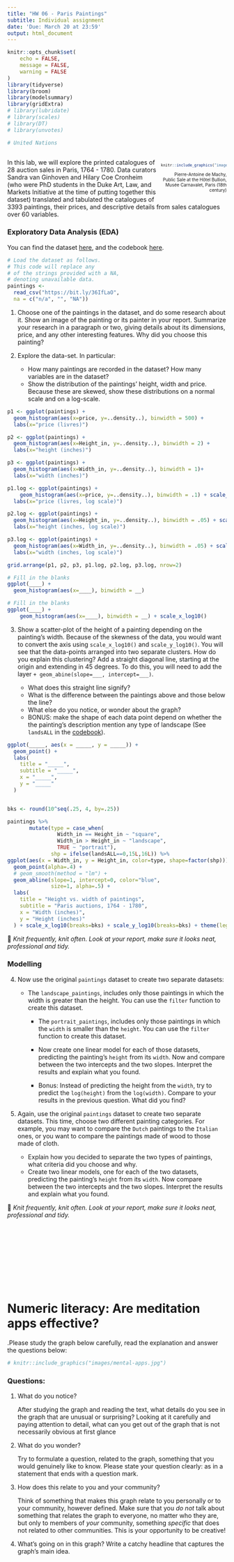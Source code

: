```yaml
---
title: "HW 06 - Paris Paintings"
subtitle: Individual assignment
date: 'Due: March 20 at 23:59'
output: html_document
---
```



<style>
.column-left{
  float: left;
  width: 60%;
  text-align: left;
}
.column-right-small{
  float: right;
  width: 30%;
  text-align: right;
  padding-left: 10px;
  font-size:10px;
}

.column-right-large{
  float: right;
  width: 40%;
  text-align: left;
  padding-left: 10px;
}

.column-full{
  float: none;
  width: 100%;
  text-align: centre;
}


.column-full-left{
  float: none;
  width: 100%;
  text-align: left;
}

.center {
  height: 200px;
  border: 0px;
  text-align: center;
}


.RUsers {
  padding: 1em;
  background: aliceblue;
  color: black;
}


.SPSS {
  padding: 1em;
  background: whitesmoke;
  color: black;
}

</style>




```r


knitr::opts_chunk$set(
	echo = FALSE,
	message = FALSE,
	warning = FALSE
)
library(tidyverse)
library(broom)
library(modelsummary)
library(gridExtra)
# library(lubridate)
# library(scales)
# library(DT)
# library(unvotes)

# United Nations



```



<div class="column-right-small">

```r
knitr::include_graphics("images/old-auction.png")
```

Pierre-Antoine de Machy, Public Sale at the Hôtel Bullion, Musée Carnavalet, Paris (18th century)
</div>


<div class="column-full-left">



In this lab, we will explore the printed catalogues of 28 auction sales in Paris, 1764 - 1780. Data curators Sandra van Ginhoven and Hilary Coe Cronheim (who were PhD students in the Duke Art, Law, and Markets Initiative at the time of putting together this dataset) translated and tabulated the catalogues of 3393 paintings, their prices, and descriptive details from sales catalogues over 60 variables.


### Exploratory Data Analysis (EDA)

You can find the dataset [here](https://bit.ly/36IfLaO), and the codebook [here](http://www2.stat.duke.edu/~cr173/Sta112_Fa16/data/paris_paintings.html). 


```r

# Load the dataset as follows. 
# This code will replace any 
# of the strings provided with a NA, 
# denoting unavailable data. 
paintings <- 
  read_csv("https://bit.ly/36IfLaO", 
  na = c("n/a", "", "NA"))

```

1. Choose one of the paintings in the dataset, and do some research about it. Show an image of the painting or its painter in your report. Summarize your research in a paragraph or two, giving details about its dimensions, price, and any other interesting features. Why did you choose this painting? 



2. Explore the data-set. In particular: 
    
    *   How many paintings are recorded in the dataset? How many variables are in the dataset?
    *   Show the distribution of the paintings' height, width and price. Because these are skewed, show these distributions on a normal scale and on a log-scale.  

```r

p1 <- ggplot(paintings) + 
  geom_histogram(aes(x=price, y=..density..), binwidth = 500) + 
  labs(x="price (livres)")

p2 <- ggplot(paintings) + 
  geom_histogram(aes(x=Height_in, y=..density..), binwidth = 2) + 
  labs(x="height (inches)")

p3 <- ggplot(paintings) + 
  geom_histogram(aes(x=Width_in, y=..density..), binwidth = 1)+ 
  labs(x="width (inches)")

p1.log <- ggplot(paintings) + 
    geom_histogram(aes(x=price, y=..density..), binwidth = .1) + scale_x_log10()+ 
  labs(x="price (livres, log scale)")

p2.log <- ggplot(paintings) + 
  geom_histogram(aes(x=Height_in, y=..density..), binwidth = .05) + scale_x_log10()+ 
  labs(x="height (inches, log scale)")

p3.log <- ggplot(paintings) + 
  geom_histogram(aes(x=Width_in, y=..density..), binwidth = .05) + scale_x_log10() + 
  labs(x="width (inches, log scale)")

grid.arrange(p1, p2, p3, p1.log, p2.log, p3.log, nrow=2)


```


```r

# Fill in the blanks
ggplot(____) + 
  geom_histogram(aes(x=____), binwidth = __)

# Fill in the blanks
ggplot(____) + 
    geom_histogram(aes(x=____), binwidth = __) + scale_x_log10()


```


3. Show a scatter-plot of the height of a painting depending on the painting's width. Because of the skewness of the data, you would want to convert the axis using `scale_x_log10()` and  `scale_y_log10()`. You will see that the data-points arranged into two separate clusters. How do you explain this clustering? Add a straight diagonal line, starting at the origin and extending in 45 degrees. To do this, you will need to add the layer ` + geom_abine(slope=___, intercept=___)`. 

    * What does this straight line signify? 
    * What is the difference between the paintings above and those below the line?
    * What else do you notice, or wonder about the graph?
    * BONUS: make the shape of each data point depend on whether the the painting's description mention any type of landscape (See `landsALL` in the [codebook](http://www2.stat.duke.edu/~cr173/Sta112_Fa16/data/paris_paintings.html)).

```r

ggplot(_____, aes(x = _____, y = _____)) +
  geom_point() + 
  labs(
    title = "_____",
    subtitle = "_____",
    x = "_____",
    y = "_____"
  ) 



```



```r

bks <- round(10^seq(.25, 4, by=.25))

paintings %>% 
       mutate(type = case_when( 
                Width_in == Height_in ~ "square",
                Width_in > Height_in ~ "landscape",
                TRUE ~ "portrait"), 
              shp = ifelse(landsALL==0,15L,16L)) %>% 
ggplot(aes(x = Width_in, y = Height_in, color=type, shape=factor(shp))) +
  geom_point(alpha=.4) +
  # geom_smooth(method = "lm") +
  geom_abline(slope=1, intercept=0, color="blue", 
              size=1, alpha=.5) +
  labs(
    title = "Height vs. width of paintings",
    subtitle = "Paris auctions, 1764 - 1780",
    x = "Width (inches)",
    y = "Height (inches)"
  ) + scale_x_log10(breaks=bks) + scale_y_log10(breaks=bks) + theme(legend.position = "none")


```




🧶 *Knit frequently, knit often. Look at your report, make sure it looks neat, professional and tidy.*

### Modelling

4. Now use the original `paintings` dataset to create two separate datasets: 

    * The `landscape_paintings`, includes only those paintings in which the width is greater than the height. You can use the `filter` function to create this dataset.   
        * The `portrait_paintings`, includes only those paintings in which the `width` is smaller than the `height`. You can use the `filter` function to create this dataset.
        
        * Now create one linear model for each of those datasets, predicting the painting's `height` from its `width`. Now and compare between the two intercepts and the two slopes. Interpret the results and explain what you found. 
        * Bonus: Instead of predicting the height from the `width`, try to predict the `log(height)` from the `log(width)`. Compare to your results in the previous question. What did you find? 


5. Again, use the original `paintings` dataset to create two separate datasets. This time, choose two different painting categories. For example, you may want to compare the `Dutch` paintings to the `Italian` ones, or you want to compare the paintings made of wood to those made of cloth.

    * Explain how you decided to separate the two types of paintings, what criteria did you choose and why. 
    * Create two linear models, one for each of the two datasets, predicting the painting's `height` from its `width`. Now compare between the two intercepts and the two slopes. Interpret the results and explain what you found. 


🧶 *Knit frequently, knit often. Look at your report, make sure it looks neat, professional and tidy.*

<br/>
<br/>
<br/>
<br/>
<br/>
<br/>
<br/>
<br/>

</div>


# Numeric literacy: Are meditation apps effective?

.Please study the graph below carefully, read the explanation and answer the questions below: 


<!-- <div class="column-full"> -->
<!-- </div> -->
```r
# knitr::include_graphics("images/mental-apps.jpg")
```




### Questions: 

1. What do you notice?
    
    After studying the graph and reading the text, what details do you see in the graph that are unusual or surprising? Looking at it carefully and paying attention to detail, what can you get out of the graph that is not necessarily obvious at first glance
    
2. What do you wonder? 
    
    Try to formulate a question, related to the graph, something that you would genuinely like to know. Please state your question clearly: as in a statement that ends with a question mark. 
    
3. How does this relate to you and your community?

    Think of something that makes this graph relate to you personally or to your community, however defined. Make sure that you *do not* talk about something that relates the graph to everyone, no matter who they are, but only to members of *your* community, something *specific* that does not related to other communities. This is your opportunity to be creative!  
    
4. What’s going on in this graph? Write a catchy headline that captures the graph’s main idea.


